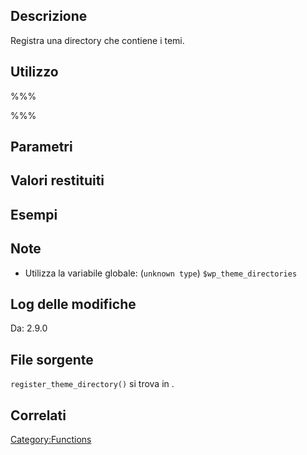 {{Languages|
{{en|Function Reference/register_theme_directory}}
{{it|Riferimento funzioni/register_theme_directory}}
}}

== Descrizione ==
Registra una directory che contiene i temi.

== Utilizzo ==
%%%<?php register_theme_directory( $directory ) ?>%%%

== Parametri ==
{{it:Parameter|$directory|string|Percorso completo della cartella di un tema nel filesystem oppure cartella all'interno di WP_CONTENT_DIR}}

== Valori restituiti ==
{{it:Return||boolean|}}

== Esempi ==
<!-- Need creative examples. Feel free to link to external examples. -->

== Note ==
* Utilizza la variabile globale: (<tt>unknown type</tt>) <tt>$wp_theme_directories</tt>

== Log delle modifiche ==
Da: 2.9.0

== File sorgente ==
<tt>register_theme_directory()</tt> si trova in {{Trac|wp-includes/theme.php}}.

== Correlati ==
<!--
    To Do:
    Need to find related functions.
    Need to create groups of functions and create templates to add them to a page quickly.
    Some functions may be related to many groups of functions.
-->

{{it:Tag Footer}}

[[Category:Functions]]